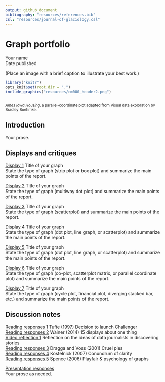 ```yaml
---
output: github_document
bibliography: "resources/references.bib"
csl: "resources/journal-of-glaciology.csl"
---
```


# Graph portfolio    

Your name    
Date published    


(Place an image with a brief caption to illustrate your best work.)    
```r
library("knitr")
opts_knit$set(root.dir = ".")
include_graphics("resources/cm000_header2.png")
```
<small>
<br>
<i>Ames Iowa Housing</i>, a parallel-coordinate plot adapted from Visual data exploration by Bradley Boehmke. 
</br>
</small>


  


## Introduction

Your prose.   




## Displays and critiques 

[Display 1](reports/d1.md) Title of your graph    
State the type of graph (strip plot or box plot) and summarize the main points of the report.    

[Display 2](reports/d2.md) Title of your graph    
State the type of graph (multiway dot plot) and summarize the main points of the report.    

[Display 3](reports/d3.md) Title of your graph    
State the type of graph (scatterplot) and summarize the main points of the report.    

[Display 4](reports/d4.md) Title of your graph    
State the type of graph (dot plot, line graph, or scatterplot) and summarize the main points of the report.    

[Display 5](reports/d5.md) Title of your graph    
State the type of graph (dot plot, line graph, or scatterplot) and summarize the main points of the report.    

[Display 6](reports/d6.md) Title of your graph    
State the type of graph (co-plot, scatterplot matrix, or parallel coordinate plot) and summarize the main points of the report.    

[Display 7](reports/d7.md) Title of your graph    
State the type of graph (cycle plot, financial plot, diverging stacked bar, etc.) and summarize the main points of the report.    





## Discussion notes 

[Reading responses 1](reports/reading-prompts-1.Rmd) Tufte (1997) Decision to launch Challenger    
[Reading responses 2](reports/reading-prompts-2.Rmd) Wainer (2014) 15 displays about one thing    
[Video reflection 1](reports/video-reflection-1.Rmd) Reflection on the ideas of data journalists in discovering stories    
[Reading responses 3](reports/reading-prompts-3.Rmd) Dragga and Voss (2001) Cruel pies    
[Reading responses 4](reports/reading-prompts-4.Rmd) Kostelnick (2007) Conundrum of clarity    
[Reading responses 5](reports/reading-prompts-5.Rmd) Spence (2006) Playfair & psychology of graphs      

[Presentation responses](reports/presentation-prompts.md)    
Your prose as needed.    
